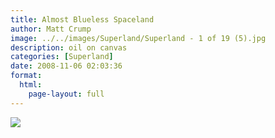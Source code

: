 ```yaml
---
title: Almost Blueless Spaceland
author: Matt Crump
image: ../../images/Superland/Superland - 1 of 19 (5).jpg
description: oil on canvas
categories: [Superland]
date: 2008-11-06 02:03:36
format:
  html:
    page-layout: full
---
```


![](../../images/Superland/Superland - 1 of 19 (5).jpg)

